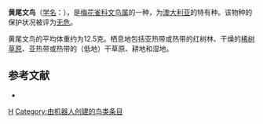 {{Speciesbox 
| taxon = Lonchura flaviprymna
| status = LC | status_system = IUCN3.1
| authority = [[约翰·古尔德|Gould]], 1845
}}

'''黄尾文鸟'''（[[学名|学名]]：{{lang|la|''Lonchura flaviprymna''}}），是[[梅花雀科|梅花雀科]][[文鸟属|文鸟属]]的一种，为[[澳大利亚|澳大利亚]]的特有种。该物种的保护状况被评为[[无危|无危]]。

黄尾文鸟的平均体重约为12.5克。栖息地包括亚热带或热带的红树林、干燥的[[稀树草原|稀树草原]]、亚热带或热带的（低地）干草原、耕地和湿地。

== 参考文献 ==
*{{cite web|url=http://www.birdlife.org/datazone/speciesfactsheet.php?id=8726&m=0|title=Lonchura flaviprymna|publisher=[[国际鸟盟|BirdLife.org]]|accessdate=2011-06-27}}
{{Taxonbar|from=Q1302506}}

[[Category:文鸟属|H]]
[[Category:由机器人创建的鸟类条目|Category:由机器人创建的鸟类条目]]